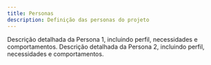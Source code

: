 ```yaml
---
title: Personas
description: Definição das personas do projeto
---
```


<Cards>
    <Card
        href="/docs/sprint-1/entendimento-do-usuario/personas/persona-1"
        title="Persona 1"
    >
        Descrição detalhada da Persona 1, incluindo perfil, necessidades e comportamentos.
    </Card>
    <Card
        href="/docs/sprint-1/entendimento-do-usuario/personas/persona-2"
        title="Persona 2"
    >
        Descrição detalhada da Persona 2, incluindo perfil, necessidades e comportamentos.
    </Card>
</Cards>
